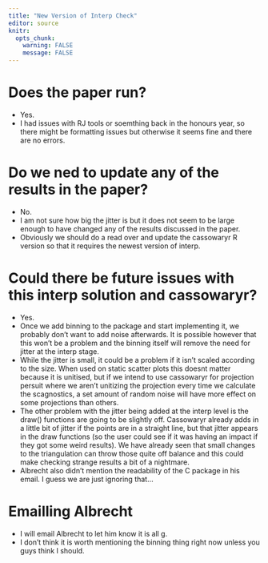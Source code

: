 ```yaml
---
title: "New Version of Interp Check"
editor: source
knitr:
  opts_chunk: 
    warning: FALSE
    message: FALSE
---
```


# Does the paper run?
- Yes.
- I had issues with RJ tools or soemthing back in the honours year, so there might be formatting issues but otherwise it seems fine and there are no errors.

# Do we ned to update any of the results in the paper? 
- No.
- I am not sure how big the jitter is but it does not seem to be large enough to have changed any of the results discussed in the paper.
- Obviously we should do a read over and update the cassowaryr R version so that it requires the newest version of interp.

# Could there be future issues with this interp solution and cassowaryr?
- Yes.
- Once we add binning to the package and start implementing it, we probably don't want to add noise afterwards. It is possible however that this won't be a problem and the binning itself will remove the need for jitter at the interp stage.
- While the jitter is small, it could be a problem if it isn't scaled according to the size. When used on static scatter plots this doesnt matter because it is unitised, but if we intend to use cassowaryr for projection persuit where we aren’t unitizing the projection every time we calculate the scagnostics, a set amount of random noise will have more effect on some projections than others. 
- The other problem with the jitter being added at the interp level is the draw() functions are going to be slightly off. Cassowaryr already adds in a little bit of jitter if the points are in a straight line, but that jitter appears in the draw functions (so the user could see if it was having an impact if they got some weird results). We have already seen that small changes to the triangulation can throw those quite off balance and this could make checking strange results a bit of a nightmare. 
- Albrecht also didn’t mention the readability of the C package in his email. I guess we are just ignoring that...

# Emailling Albrecht
- I will email Albrecht to let him know it is all g.
- I don't think it is worth mentioning the binning thing right now unless you guys think I should.

